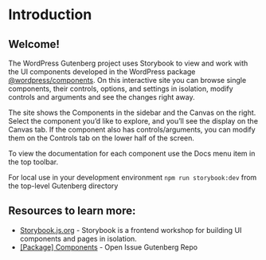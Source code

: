 
<Meta title="Docs/Introduction" />

# Introduction

## Welcome! 
The WordPress Gutenberg project uses Storybook to view and work with the UI components 
developed in the WordPress package [@wordpress/components](https://github.com/WordPress/gutenberg/tree/trunk/packages/components). 
On this interactive site you can browse single components, 
their controls, options, and settings in isolation, modify controls and arguments and see the changes right away. 

The site shows the Components in the sidebar and the Canvas on the right. 
Select the component you’d like to explore, and you’ll see the display on the Canvas tab. 
If the component also has controls/arguments, you can modify them on the Controls tab on the lower half of the screen. 

To view the documentation for each component use the Docs menu item in the top toolbar. 

For local use in your development environment `npm run storybook:dev` from the top-level Gutenberg directory

## Resources to learn more: 
- [Storybook.js.org](https://storybook.js.org/) - Storybook is a frontend workshop for building UI components and pages in isolation. 
- [[Package] Components](https://github.com/WordPress/gutenberg/issues?q=is%3Aopen+is%3Aissue+label%3A%22%5BPackage%5D+Components%22) - Open Issue Gutenberg Repo

